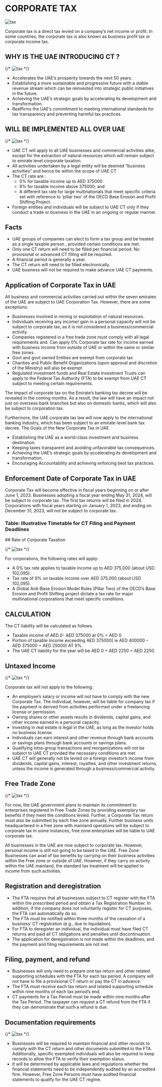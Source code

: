 
# CORPORATE TAX

![tax](/blog/corporate-tax/4.png)

Corporate tax is a direct tax levied on a company’s net income or profit. In some countries, the corporate tax is also known as business profit tax or corporate income tax.
## WHY IS THE UAE INTRODUCING CT ?

{/* ![tax](/blog/corporate-tax/6.jpg) */}

- Accelerates the UAE’s prosperity towards the next 50 years.
- Establishing a more sustainable and progressive future with a stable revenue stream which can be reinvested into strategic public initiatives in the future.
- Achieving the UAE’s strategic goals by accelerating its development and transformation.
- Reaffirms the UAE’s commitment to meeting international standards for tax transparency and preventing harmful tax practices.
## WILL BE IMPLEMENTED ALL OVER UAE

{/* ![tax](/blog/corporate-tax/5.jpg) */}

- UAE CT will apply to all UAE businesses and commercial activities alike, except for the extraction of natural resources which will remain subject to emirate level corporate taxation.
- All activities undertaken by a legal entity will be deemed “business activities” and hence be within the scope of UAE CT
- The CT rate are :
    - 0% for taxable income up to AED 375000
    - 9% for taxable income above 375000; and
    - A different tax rate for large multinationals that meet specific criteria set with reference to ‘pillar two’ of the OECD Base Erosion and Profit Shifting Project.
- Foreign entities and individuals will be subject to UAE CT only if they conduct a trade or business in the UAE in an ongoing or regular manner.
## Facts
- UAE groups of companies can elect to form a tax group and be treated as a single taxable person , provided certain conditions are met.
- Only one CT return will need to be filled per financial period. No provisional or advanced CT filling will be required.
- A financial period is generally a year.
- The CT return will need to be filled electronically.
- UAE business will not be required to make advance UAE CT payments.
## Application of Corporate Tax in UAE

All business and commercial activities carried out within the seven emirates of the
UAE are subject to UAE Corporation Tax. However, there are some exceptions:

- Businesses involved in mining or exploitation of natural resources.
- Individuals receiving any income/ gain in a personal capacity will not be subject to corporate tax, as it is not considered a business/commercial activity.
- Companies registered in a free trade zone must comply with all legal requirements and. Can apply 0% Corporate tax rate for income earned with business income from outside of UAE or within the same or similar free zones.
- Govt and govt owned Entities are exempt from corporate tax
- Charities and Public Benefit Organizations (upon approval and discretion of the Ministry) will also be exempt
- Regulated investment funds and Real Estate Investment Trusts can apply to the Federal Tax Authority (FTA) to be exempt from UAE CT subject to meeting certain requirements.

The impact of corporate tax on the Emirate’s banking tax decree will be revealed in the coming months. As a result, the law will have an impact not just on overseas bank branches but also on domestic banks, which will also be subject to corporation tax.

Furthermore, the UAE corporate tax law will now apply to the international banking industry, which has been subject to an emirate-level bank tax decree. The Goals of the New Corporate Tax in UAE

- Establishing the UAE as a world-class investment and business destination.
- Keeping taxes transparent and avoiding unfavorable tax consequences.
- Achieving the UAE’s strategic goals by accelerating its development and transformation.
- Encouraging Accountability and achieving enforcing best tax practices.
## Enforcement Date of Corporate Tax in UAE

Corporate Tax will become effective in fiscal years beginning on or after June 1, 2023. Businesses adopting a fiscal year ending May 31, 2024, will be subject to corporate tax. The first tax returns will be filed in 2024. Corporations with fiscal years starting on January 1, 2023, and ending on December 31, 2023, will not be subject to corporate tax.
### Table: Illustrative Timetable for CT Filing and Payment Deadlines
<Table1/>
## Rate of Corporate Taxation

{/* ![tax](/blog/corporate-tax/8.jpg) */}

For corporations, the following rates will apply:

- A 0% tax rate applies to taxable income up to AED 375,000 (about USD 102,095).
- Tax rate of 9% on taxable income over AED 375,000 (about USD 102,095).
- A Global Anti-Base Erosion Model Rules (Pillar Two) of the OECD’s Base Erosion and Profit Shifting project dictate a tax rate for major multinational corporations that meet specific conditions.

## CALCULATION

The CT liability will be calculated as follows.

- Taxable income of AED 0- AED 375000 at 0% = AED 0
- Portion of taxable income exceeding AED 375000( ie AED 400000 – AED 375000 = AED 25000) AT 9%.
- The UAE CT liability for the year will be AED 0 + AED 2250 = AED 2250.

## Untaxed Income

{/* ![tax](/blog/corporate-tax/7.jpg) */}

Corporate tax will not apply to the following:

- An employee’s salary or income will not have to comply with the new Corporate Tax. The individual, however, will be liable for company tax if the payment is derived from activities performed under a freelancing license or permission.
- Owning shares or other assets results in dividends, capital gains, and other income earned in a personal capacity.
- Investing in real estate is legal in the UAE, as long as the investor holds no business license.
- Individuals can earn interest and other revenue through bank accounts or savings plans through bank accounts or savings plans.
- Qualifying intra-group transactions and reorganizations will not be subject to UAE CT provided the necessary conditions are met
- UAE CT will generally not be levied on a foreign investor’s income from dividends, capital gains, interest, royalties, and other investment returns, unless the income is generated through a business/commercial activity.
## Free Trade Zone

{/* ![tax](/blog/corporate-tax/2.png) */}

For now, the UAE government plans to maintain its commitment to enterprises registered in Free Trade Zones by providing exemplary tax benefits if they meet the conditions levied. Further, a Corporate Tax return must also be submitted by each free zone annually. Further business units headquartered in a free zone with mainland operations will be subject to corporate tax In some instances, free zone enterprises will be liable to UAE corporate tax.

All businesses in the UAE are now subject to corporate tax. However, personal income is still not going to be taxed in the UAE. Free Zone Businesses can avail of tax benefits by carrying on their business activities within the Free zone or outside of UAE. However, if they carry on activity within the UAE mainland, the standard tax treatment will be applied to income from such activities.

## Registration and deregistration
- The FTA requires that all businesses subject to CT register with the FTA within the prescribed period and obtain a Tax Registration Number. In addition, if the company does not voluntarily register for CT purposes, the FTA can automatically do so.
- The FTA must be notified within three months of the cessation of a business’ CT registration (e.g., due to liquidation).
- For FTA to deregister an individual, the individual must have filed CT returns and paid all CT obligations and penalties until discontinuation.
- The application for deregistration is not made within the deadlines, and the payment and filing requirements are not met.

## Filing, payment, and refund
- Businesses will only need to prepare one tax return and other related supporting schedules with the FTA for each tax period. A company will not have to file a provisional CT return or pay the CT in advance.
- The FTA must receive each tax return and related supporting schedule within nine months of each tax period’s end.
- CT payments for a Tax Period must be made within nine months after the Tax Period. The taxpayer can request a CT refund from the FTA if they can demonstrate that such a refund is due.
## Documentation requirements

{/* ![tax](/blog/corporate-tax/1.jpg) */}

- Businesses will be required to maintain financial and other records to comply with the CT return and other documents submitted to the FTA. Additionally, specific exempted individuals will also be required to keep records to allow the FTA to verify their exemption status.
- It will be determined by applicable laws and regulations whether the financial statements need to be independently audited by an accredited firm. However, Free Zone Persons must have audited financial statements to qualify for the UAE CT regime.

